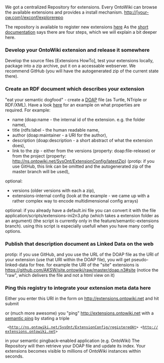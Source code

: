 We got a centralized Repository for extensions. Every OntoWiki can browse the available extensions and provides a install mechanism. http://[your-ow.com]/exconf/explorerepo

The repository is available to register new extensions [http://extensions.ontowiki.net here]
As the [http://extensions.ontowiki.net/Help.html short documentation] says there are four steps, which we will explain a bit deeper here.

=== Develop your OntoWiki extension and release it somewhere ===
Develop the source files [Extensions HowTo], test your extensions locally, package into a zip archive, put it on a accessable webserver. We recommend GitHub (you will have the autogenerated zip of the current state there).
=== Create an RDF document which describes your extension ===
"eat your semantic dogfood" - create a [https://github.com/edumbill/doap/wiki DOAP] file (as Turtle, NTriple or RDF/XML). Have a look [https://github.com/AKSW/site.ontowiki/blob/master/doap.n3 here] for an example on what properties are required. For example: 
* name (doap:name - the internal id of the extension. e.g. the folder name), 
* title (rdfs:label - the human readable name, 
* author (doap:maintainer - a URI for the author), 
* description (doap:description - a short abstract of what the extension does), 
* link to the zip - either from the versions (property: doap:file-release) or from the project (property:  http://ns.ontowiki.net/SysOnt/ExtensionConfig/latestZip) (protip: if you use GitHub, this link can be omitted and the autogenerated zip of the master branch will be used), 
optional: 
* versions (older versions with each a zip), 
* extensions-internal config (look at the example - we came up with a rather complex way to encode multidimensional config arrays)
optional: if you already have a default.ini file you can convert it with the file application/scripts/extensions-ini2n3.php (which takes a extension folder as an argument) (the script is currently only in the feature/semantic-extensions branch). using this script is especially usefull when you have many config options.

=== Publish that description document as Linked Data on the web ===
protip: if you use GitHub, and you use the URL of the DOAP file as the URI of your extension (use that URI within the DOAP file), you will get pseudo-linked-data for free. for example the URI of the "site" extensions is https://github.com/AKSW/site.ontowiki/raw/master/doap.n3#site (notice the "raw", which delivers the file and not a html view on it)

=== Ping this registry to integrate your extension meta data here ===
Either you enter this URI in the form on http://extensions.ontowiki.net and hit submit 

or (much more awesome) you "ping" http://extensions.ontowiki.net with a [http://aksw.org/Projects/SemanticPingBack semantic ping] by stating a triple 
 <yourExtensionURI> <http://ns.ontowiki.net/SysOnt/ExtensionConfig/registeredAt> <http://extensions.ontowiki.net>
in your semantic pingback-enabled application (e.g. OntoWiki)
The Repository will then retrieve your DOAP file and update its index. Your extensions becomes visible to millions of OntoWiki instances within seconds.